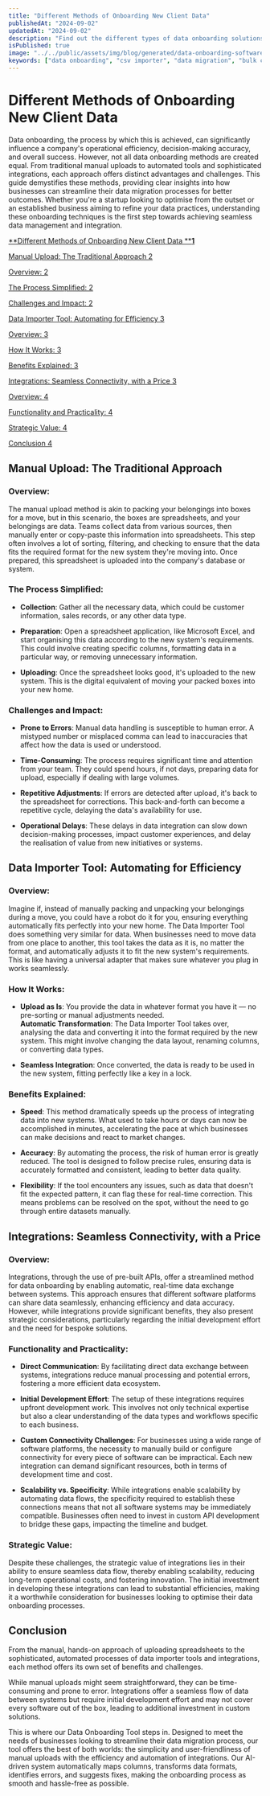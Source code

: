 ```yaml
---
title: "Different Methods of Onboarding New Client Data"
publishedAt: "2024-09-02"
updatedAt: "2024-09-02"
description: "Find out the different types of data onboarding solutions you can provide your new customers, typically when they are uploading large csv data."
isPublished: true
image: "../../public/assets/img/blog/generated/data-onboarding-software.png"
keywords: ["data onboarding", "csv importer", "data migration", "bulk csv upload", "self service data onboarding", "onboarding client data"]
---
```


# Different Methods of Onboarding New Client Data<a id="different-methods-of-onboarding-new-client-data"></a>

Data onboarding, the process by which this is achieved, can significantly influence a company's operational efficiency, decision-making accuracy, and overall success. However, not all data onboarding methods are created equal. From traditional manual uploads to automated tools and sophisticated integrations, each approach offers distinct advantages and challenges. This guide demystifies these methods, providing clear insights into how businesses can streamline their data migration processes for better outcomes. Whether you're a startup looking to optimise from the outset or an established business aiming to refine your data practices, understanding these onboarding techniques is the first step towards achieving seamless data management and integration.

[**Different Methods of Onboarding New Client Data ****1**](#different-methods-of-onboarding-new-client-data)

[Manual Upload: The Traditional Approach 2](#manual-upload-the-traditional-approach)

[Overview: 2](#overview)

[The Process Simplified: 2](#the-process-simplified)

[Challenges and Impact: 2](#challenges-and-impact)

[Data Importer Tool: Automating for Efficiency 3](#data-importer-tool-automating-for-efficiency)

[Overview: 3](#overview-1)

[How It Works: 3](#how-it-works)

[Benefits Explained: 3](#benefits-explained)

[Integrations: Seamless Connectivity, with a Price 3](#integrations-seamless-connectivity-with-a-price)

[Overview: 4](#overview-2)

[Functionality and Practicality: 4](#functionality-and-practicality)

[Strategic Value: 4](#strategic-value)

[Conclusion 4](#conclusion)


## Manual Upload: The Traditional Approach<a id="manual-upload-the-traditional-approach"></a>

### Overview:<a id="overview"></a>

The manual upload method is akin to packing your belongings into boxes for a move, but in this scenario, the boxes are spreadsheets, and your belongings are data. Teams collect data from various sources, then manually enter or copy-paste this information into spreadsheets. This step often involves a lot of sorting, filtering, and checking to ensure that the data fits the required format for the new system they're moving into. Once prepared, this spreadsheet is uploaded into the company's database or system.


### The Process Simplified:<a id="the-process-simplified"></a>

- **Collection**: Gather all the necessary data, which could be customer information, sales records, or any other data type.

- **Preparation**: Open a spreadsheet application, like Microsoft Excel, and start organising this data according to the new system's requirements. This could involve creating specific columns, formatting data in a particular way, or removing unnecessary information.

- **Uploading**: Once the spreadsheet looks good, it's uploaded to the new system. This is the digital equivalent of moving your packed boxes into your new home.


### Challenges and Impact:<a id="challenges-and-impact"></a>

- **Prone to Errors**: Manual data handling is susceptible to human error. A mistyped number or misplaced comma can lead to inaccuracies that affect how the data is used or understood.

- **Time-Consuming**: The process requires significant time and attention from your team. They could spend hours, if not days, preparing data for upload, especially if dealing with large volumes.

- **Repetitive Adjustments**: If errors are detected after upload, it's back to the spreadsheet for corrections. This back-and-forth can become a repetitive cycle, delaying the data's availability for use.

- **Operational Delays**: These delays in data integration can slow down decision-making processes, impact customer experiences, and delay the realisation of value from new initiatives or systems.


## Data Importer Tool: Automating for Efficiency<a id="data-importer-tool-automating-for-efficiency"></a>

### Overview:<a id="overview-1"></a>

Imagine if, instead of manually packing and unpacking your belongings during a move, you could have a robot do it for you, ensuring everything automatically fits perfectly into your new home. The Data Importer Tool does something very similar for data. When businesses need to move data from one place to another, this tool takes the data as it is, no matter the format, and automatically adjusts it to fit the new system's requirements. This is like having a universal adapter that makes sure whatever you plug in works seamlessly.


### How It Works:<a id="how-it-works"></a>

- **Upload as Is**: You provide the data in whatever format you have it — no pre-sorting or manual adjustments needed.\
  **Automatic Transformation**: The Data Importer Tool takes over, analysing the data and converting it into the format required by the new system. This might involve changing the data layout, renaming columns, or converting data types.

- **Seamless Integration**: Once converted, the data is ready to be used in the new system, fitting perfectly like a key in a lock.


### Benefits Explained:<a id="benefits-explained"></a>

- **Speed**: This method dramatically speeds up the process of integrating data into new systems. What used to take hours or days can now be accomplished in minutes, accelerating the pace at which businesses can make decisions and react to market changes.

- **Accuracy**: By automating the process, the risk of human error is greatly reduced. The tool is designed to follow precise rules, ensuring data is accurately formatted and consistent, leading to better data quality.

- **Flexibility**: If the tool encounters any issues, such as data that doesn't fit the expected pattern, it can flag these for real-time correction. This means problems can be resolved on the spot, without the need to go through entire datasets manually.


## Integrations: Seamless Connectivity, with a Price<a id="integrations-seamless-connectivity-with-a-price"></a>

### Overview:<a id="overview-2"></a>

Integrations, through the use of pre-built APIs, offer a streamlined method for data onboarding by enabling automatic, real-time data exchange between systems. This approach ensures that different software platforms can share data seamlessly, enhancing efficiency and data accuracy. However, while integrations provide significant benefits, they also present strategic considerations, particularly regarding the initial development effort and the need for bespoke solutions.


### Functionality and Practicality:<a id="functionality-and-practicality"></a>

- **Direct Communication**: By facilitating direct data exchange between systems, integrations reduce manual processing and potential errors, fostering a more efficient data ecosystem.

- **Initial Development Effort**: The setup of these integrations requires upfront development work. This involves not only technical expertise but also a clear understanding of the data types and workflows specific to each business.

- **Custom Connectivity Challenges**: For businesses using a wide range of software platforms, the necessity to manually build or configure connectivity for every piece of software can be impractical. Each new integration can demand significant resources, both in terms of development time and cost.

- **Scalability vs. Specificity**: While integrations enable scalability by automating data flows, the specificity required to establish these connections means that not all software systems may be immediately compatible. Businesses often need to invest in custom API development to bridge these gaps, impacting the timeline and budget.


### Strategic Value:<a id="strategic-value"></a>

Despite these challenges, the strategic value of integrations lies in their ability to ensure seamless data flow, thereby enabling scalability, reducing long-term operational costs, and fostering innovation. The initial investment in developing these integrations can lead to substantial efficiencies, making it a worthwhile consideration for businesses looking to optimise their data onboarding processes.


## Conclusion<a id="conclusion"></a>

From the manual, hands-on approach of uploading spreadsheets to the sophisticated, automated processes of data importer tools and integrations, each method offers its own set of benefits and challenges.

While manual uploads might seem straightforward, they can be time-consuming and prone to error. Integrations offer a seamless flow of data between systems but require initial development effort and may not cover every software out of the box, leading to additional investment in custom solutions.

This is where our Data Onboarding Tool steps in. Designed to meet the needs of businesses looking to streamline their data migration process, our tool offers the best of both worlds: the simplicity and user-friendliness of manual uploads with the efficiency and automation of integrations. Our AI-driven system automatically maps columns, transforms data formats, identifies errors, and suggests fixes, making the onboarding process as smooth and hassle-free as possible.
